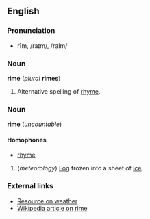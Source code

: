 ==English==
===Pronunciation===
*rīm, /raɪm/, /raIm/

===Noun===
'''rime''' (''plural'' '''rimes''')

#Alternative spelling of [[rhyme]].

<!--
====Alternative spelling====
*[[rhyme]]

===Noun===
'''rime''' ([[rimes]])

# (''Linguistics'') the 2nd part of a [[syllable]], from the [[vowel]] on; as opposed to the [[onset]]
-->

===Noun===
'''rime''' (''uncountable'')

====Homophones====
*[[rhyme]]

#(''meteorology'') [[Fog]] frozen into a sheet of [[ice]].

===External links===
*[http://www.weatheronline.com/features/index.html Resource on weather]
*[[en:Rime|Wikipedia article on rime]]